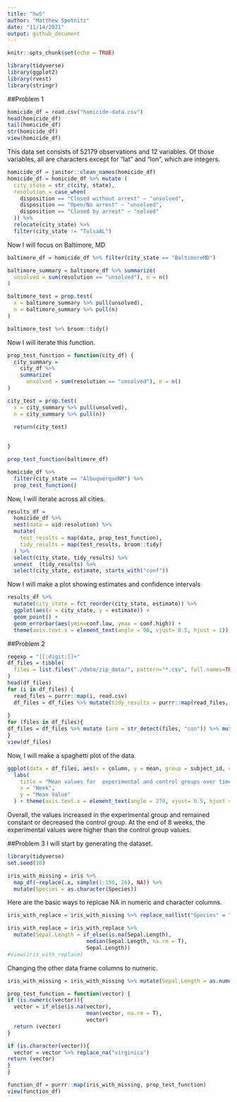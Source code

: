 ```yaml
---
title: "hw5"
author: "Matthew Spotnitz"
date: "11/14/2021"
output: github_document
---
```


```r
knitr::opts_chunk$set(echo = TRUE)
```

```r
library(tidyverse)
library(ggplot2)
library(rvest)
library(stringr)
```
##Problem 1
```r
homicide_df = read.csv("homicide-data.csv")
head(homicide_df)
tail(homicide_df)
str(homicide_df)
view(homicide_df)
```
This data set consists of 52179 observations and 12 variables.  Of those variables, all are characters except for "lat" and "lon", which are integers.

```r
homicide_df = janitor::clean_names(homicide_df)
homicide_df = homicide_df %>% mutate (
  city_state = str_c(city, state),
  resolution = case_when(
    disposition == "Closed without arrest" ~ "unsolved",
    disposition == "Open/No arrest" ~ "unsolved",
    disposition == "Closed by arrest" ~ "solved" 
  )) %>% 
  relocate(city_state) %>% 
  filter(city_state != "TulsaAL")
```
Now I will focus on Baltimore, MD
```r
baltimore_df = homicide_df %>% filter(city_state == "BaltimoreMD")

baltimore_summary = baltimore_df %>% summarize(
  unsolved = sum(resolution == "unsolved"), n = n()
) 

baltimore_test = prop.test(
  x = baltimore_summary %>% pull(unsolved),
  n = baltimore_summary %>% pull(n)
)

baltimore_test %>% broom::tidy()

```
Now I will iterate this function.

```r
prop_test_function = function(city_df) {
  city_summary = 
    city_df %>% 
    summarize(
      unsolved = sum(resolution == "unsolved"), n = n()
) 

city_test = prop.test(
  x = city_summary %>% pull(unsolved),
  n = city_summary %>% pull(n))
  
  return(city_test)

 
}

prop_test_function(baltimore_df)

homicide_df %>%
  filter(city_state == "AlbuquerqueNM") %>% 
  prop_test_function()
```
Now, I will iterate across all cities.
```r
results_df =
  homicide_df %>% 
  nest(data = uid:resolution) %>% 
  mutate(
    test_results = map(data, prop_test_function),
    tidy_results = map(test_results, broom::tidy)
  ) %>% 
  select(city_state, tidy_results) %>% 
  unnest  (tidy_results) %>% 
  select(city_state, estimate, starts_with("conf"))
```
Now I will make a plot showing estimates and confidence intervals
```r
results_df %>% 
  mutate(city_state = fct_reorder(city_state, estimate)) %>% 
  ggplot(aes(x = city_state, y = estimate)) +
  geom_point() +
  geom_errorbar(aes(ymin=conf.low, ymax = conf.high)) +
  theme(axis.text.x = element_text(angle = 90, vjust= 0.5, hjust = 1))
```
##Problem 2
```r
regexp = "[[:digit:]]+"
df_files = tibble(
  files = list.files("./data/zip_data/", pattern="*.csv", full.names=TRUE),
)
head(df_files)
for (i in df_files) {
  read_files = purrr::map(i, read.csv)
  df_files = df_files %>% mutate(tidy_results = purrr::map(read_files, broom::tidy)) %>% unnest(tidy_results) #tidy results are stored
 
}
for (files in df_files){
df_files = df_files %>% mutate (arm = str_detect(files, "con")) %>% mutate (arm = factor(arm, labels = c('experimental', 'control') )) %>% mutate (subject_id = (str_extract(files, regexp))) #extracting control and experimental groups from the names
}
view(df_files)
```
Now, I will make a spaghetti plot of the data.
```r
ggplot(data = df_files, aes(x = column, y = mean, group = subject_id, color = subject_id)) + geom_line() + facet_grid(.~arm) +
  labs(
    title = "Mean values for  experimental and control groups over time",
    x = "Week",
    y = "Mean Value"
  ) + theme(axis.text.x = element_text(angle = 270, vjust= 0.5, hjust = 1))
```
Overall, the values increased in the experimental group  and remained constant or decreased the control group.  At the end of 8 weeks, the experimental values were higher than the control group values.

##Problem 3
I will start by generating the dataset.
```r
library(tidyverse)
set.seed(10)

iris_with_missing = iris %>% 
  map_df(~replace(.x, sample(1:150, 20), NA)) %>%
  mutate(Species = as.character(Species))
```
Here are the basic ways to replcae NA in numeric and character columns.
```r

iris_with_replace = iris_with_missing %>% replace_na(list("Species" = "virginica"))

iris_with_replace = iris_with_replace %>% 
  mutate(Sepal.Length = if_else(is.na(Sepal.Length), 
                         median(Sepal.Length, na.rm = T), 
                         Sepal.Length))
#view(iris_with_replace)
```
Changing the other data frame columns to numeric.
```r
iris_with_missing = iris_with_missing %>% mutate(Sepal.Length = as.numeric(Sepal.Length), Sepal.Width = as.numeric(Sepal.Width), Petal.Length = as.numeric(Petal.Length), Petal.Width = as.numeric(Petal.Width))

```

```r
prop_test_function = function(vector) {
if (is.numeric(vector)){
  vector = if_else(is.na(vector), 
                         mean(vector, na.rm = T), 
                         vector)
  return (vector)
}

if (is.character(vector)){
  vector = vector %>% replace_na("virginica")
return (vector)
}
}

function_df = purrr::map(iris_with_missing, prop_test_function)
view(function_df)
```